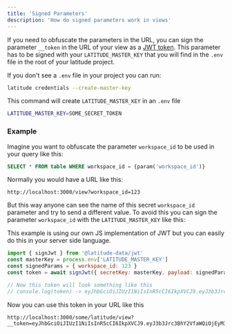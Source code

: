 ```yaml
---
title: 'Signed Parameters'
description: 'How do signed parameters work in views'
---
```


If you need to obfuscate the parameters in the URL, you can sign the parameter `__token` in the URL of your view as a [JWT token](https://jwt.io/introduction). This parameter has to be signed with your `LATITUDE_MASTER_KEY` that you will find in the `.env` file in the root of your latitude project.

If you don't see a `.env` file in your project you can run:
```bash
latitude credentials --create-master-key
```
This command will create `LATITUDE_MASTER_KEY` in an `.env` file
```sh
LATITUDE_MASTER_KEY=SOME_SECRET_TOKEN
```
### Example
Imagine you want to obfuscate the parameter `workspace_id` to be used in your query like this:
```sql
SELECT * FROM table WHERE workspace_id = {param('workspace_id')}
```
Normally you would have a URL like this:
```
http://localhost:3000/view?workspace_id=123
```
But this way anyone can see the name of this secret `workspace_id` parameter and try to send a different value. To avoid this you can sign the parameter `workspace_id` with the `LATITUDE_MASTER_KEY` like this:

This example is using our own JS implementation of JWT but you can easily do this in your server side language.
```javascript
import { signJwt } from '@latitude-data/jwt'
const masterKey = process.env['LATITUDE_MASTER_KEY']
const signedParams = { workspace_id: 123 }
const token = await signJwt({ secretKey: masterKey, payload: signedParams  })

// Now this token will look something like this
// console.log(token) -> eyJhbGciOiJIUzI1NiIsInR5cCI6IkpXVCJ9.eyJ3b3Jrc3BhY2VfaWQiOjEyM30.1JZ
```

Now you can use this token in your URL like this

```
http://localhost:3000/some/latitude/view?__token=eyJhbGciOiJIUzI1NiIsInR5cCI6IkpXVCJ9.eyJ3b3Jrc3BhY2VfaWQiOjEyM30.1JZ
```
